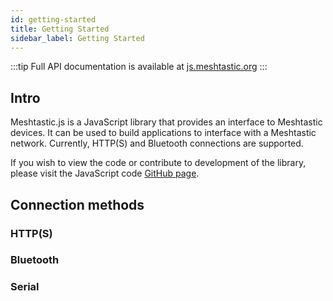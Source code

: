 ```yaml
---
id: getting-started
title: Getting Started
sidebar_label: Getting Started
---
```


:::tip
Full API documentation is available at [js.meshtastic.org](https://js.meshtastic.org)
:::

## Intro

Meshtastic.js is a JavaScript library that provides an interface to Meshtastic devices. It can be used to build applications to interface with a Meshtastic network. Currently, HTTP(S) and Bluetooth connections are supported.

If you wish to view the code or contribute to development of the library, please visit the JavaScript code [GitHub page](https://github.com/meshtastic/meshtastic.js).

## Connection methods

### HTTP(S)

### Bluetooth

### Serial
